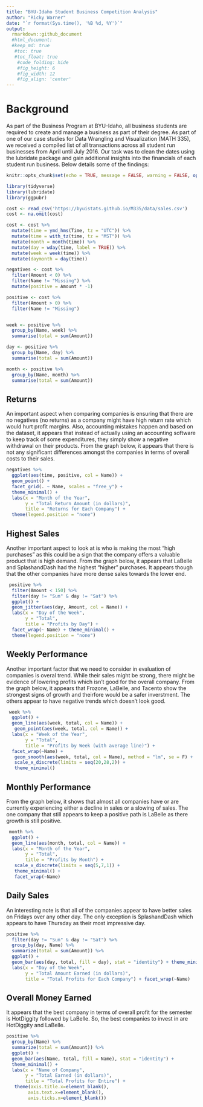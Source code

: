 ```yaml
---
title: "BYU-Idaho Student Business Competition Analysis"
author: "Ricky Warner"
date: "`r format(Sys.time(), '%B %d, %Y')`"
output:
  rmarkdown::github_document
  #html_document:  
  #keep_md: true
   #toc: true
   #toc_float: true
    #code_folding: hide
    #fig_height: 6
    #fig_width: 12
    #fig_align: 'center'
---
```

# Background

As part of the Business Program at BYU-Idaho, all business students are required to create and manage a business as part of their degree. As part of one of our case studies for Data Wrangling and Visualization (MATH 335), we received a compiled list of all transactions across all student run businesses from April until July 2016. Our task was to clean the dates using the lubridate package and gain additional insights into the financials of each student run business. Below details some of the findings:

```r
knitr::opts_chunk$set(echo = TRUE, message = FALSE, warning = FALSE, options(knitr.table.format = "html"))
```

```r
library(tidyverse)
library(lubridate)
library(ggpubr)
```


```r
cost <- read_csv('https://byuistats.github.io/M335/data/sales.csv')
cost <- na.omit(cost) 
```

```r
cost <- cost %>%
  mutate(time = ymd_hms(Time, tz = "UTC")) %>%
  mutate(time = with_tz(time, tz = "MST")) %>%
  mutate(month = month(time)) %>%
  mutate(day = wday(time, label = TRUE)) %>%
  mutate(week = week(time)) %>%
  mutate(daymonth = day(time))

negatives <- cost %>%
  filter(Amount < 0) %>%
  filter(Name != "Missing") %>%
  mutate(positive = Amount * -1)

positive <- cost %>%
  filter(Amount > 0) %>%
  filter(Name != "Missing")


week <- positive %>%
  group_by(Name, week) %>%
  summarise(total = sum(Amount))

day <- positive %>%
  group_by(Name, day) %>%
  summarise(total = sum(Amount))

month <- positive %>%
  group_by(Name, month) %>%
  summarise(total = sum(Amount))

```

## Returns 

An important aspect when comparing companies is ensuring that there are no negatives (no returns) as a company might have high return rate which would hurt profit margins. Also, accounting mistakes happen and based on the dataset, it appears that instead of actually using an accounting software to keep track of some expenditures, they simply show a negative withdrawal on their products. From the graph below, it appears that there is not any significant differences amongst the companies in terms of overall costs to their sales.

```r
negatives %>%
  ggplot(aes(time, positive, col = Name)) +
  geom_point() +
  facet_grid(. ~ Name, scales = "free_y") +
  theme_minimal() + 
  labs(x = "Month of the Year",
       y = "Total Return Amount (in dollars)",
       title = "Returns for Each Company") +
  theme(legend.position = "none")
```
  
## Highest Sales

Another important aspect to look at is who is making the most "high purchases" as this could be a sign that the company offers a valuable product that is high demand. From the graph below, it appears that LaBelle and SplashandDash had the highest "higher" purchases. It appears though that the other companies have more dense sales towards the lower end.
```r
 positive %>%
  filter(Amount < 150) %>%
  filter(day != "Sun" & day != "Sat") %>%
  ggplot() + 
  geom_jitter(aes(day, Amount, col = Name)) +
  labs(x = "Day of the Week",
       y = "Total",
       title = "Profits by Day") + 
  facet_wrap(~ Name) + theme_minimal() +
  theme(legend.position = "none")
```

## Weekly Performance 

Another important factor that we need to consider in evaluation of companies is overal trend. While their sales might be strong, there might be evidence of lowering profits which isn't good for the overall company. From the graph below, it appears that Frozone, LaBelle, and Tacento show the strongest signs of growth and theirfore would be a safer inverstment. The others appear to have negative trends which doesn't look good.

```r
 week %>%
  ggplot() + 
  geom_line(aes(week, total, col = Name)) +
   geom_point(aes(week, total, col = Name)) +
  labs(x = "Week of the Year",
       y = "Total",
       title = "Profits by Week (with average line)") +
  facet_wrap(~Name) + 
   geom_smooth(aes(week, total, col = Name), method = "lm", se = F) +
   scale_x_discrete(limits = seq(20,28,2)) +
   theme_minimal()
```

## Monthly Performance 

From the graph below, it shows that almost all companies have or are currently experiencing either a decline in sales or a slowing of sales. The one company that still appears to keep a positive path is LaBelle as there growth is still positive.
```r
 month %>%
  ggplot() + 
  geom_line(aes(month, total, col = Name)) +
  labs(x = "Month of the Year",
       y = "Total",
       title = "Profits by Month") +
   scale_x_discrete(limits = seq(5,7,1)) + 
   theme_minimal() +
   facet_wrap(~Name)
```
 
## Daily Sales
An interesting note is that all of the companies appear to have better sales on Fridays over any other day. The only exception is SplashandDash which appears to have Thursday as their most impressive day. 
```r

positive %>%
  filter(day != "Sun" & day != "Sat") %>%
  group_by(day, Name) %>%
  summarize(total = sum(Amount)) %>%
  ggplot() +
  geom_bar(aes(day, total, fill = day), stat = "identity") + theme_minimal() +
  labs(x = "Day of the Week",
       y = "Total Amount Earned (in dollars)",
       title = "Total Profits for Each Company") + facet_wrap(~Name)
```

## Overall Money Earned

It appears that the best company in terms of overall profit for the semester is HotDiggity followed by LaBelle. So, the best companies to invest in are HotDiggity and LaBelle. 

```r

positive %>%
  group_by(Name) %>%
  summarize(total = sum(Amount)) %>%
  ggplot() + 
  geom_bar(aes(Name, total, fill = Name), stat = "identity") +
  theme_minimal() + 
  labs(x = "Name of Company",
       y = "Total Earned (in dollars)",
       title = "Total Profits for Entire") +
   theme(axis.title.x=element_blank(),
        axis.text.x=element_blank(),
        axis.ticks.x=element_blank())
  



```

